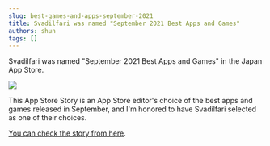 ```yaml
---
slug: best-games-and-apps-september-2021
title: Svadilfari was named "September 2021 Best Apps and Games"
authors: shun
tags: []
---
```


Svadilfari was named "September 2021 Best Apps and Games" in the Japan App Store.


<img src={img1} />

This App Store Story is an App Store editor's choice of the best apps and games released in September, and I'm honored to have Svadilfari selected as one of their choices.

[You can check the story from here](https://apps.apple.com/jp/story/id1579440806).
